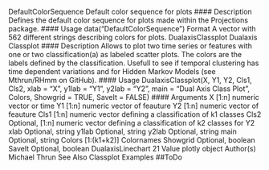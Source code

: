 
DefaultColorSequence Default color sequence for plots
#### Description
Defines the default color sequence for plots made within the Projections package.
#### Usage
data("DefaultColorSequence")
Format
A vector with 562 different strings describing colors for plots.
DualaxisClassplot Dualaxis Classplot
#### Description
Allows to plot two time series or features with one or two classification(a) as labeled scatter plots.
The colors are the labels defined by the classification. Usefull to see if temporal clustering has time
dependent variations and for Hidden Markov Models (see Mthrun/RHmm on GitHub).
#### Usage
DualaxisClassplot(X, Y1, Y2, Cls1,
Cls2, xlab = "X", y1lab = "Y1", y2lab = "Y2",
main = "Dual Axis Class Plot", Colors, Showgrid = TRUE, SaveIt = FALSE)
#### Arguments
X [1:n] numeric vector or time
Y1 [1:n] numeric vector of feauture
Y2 [1:n] numeric vector of feauture
Cls1 [1:n] numeric vector defining a classification of k1 classes
Cls2 Optional, [1:n] numeric vector defining a classification of k2 classes for Y2
xlab Optional, string
y1lab Optional, string
y2lab Optional, string
main Optional, string
Colors [1:(k1+k2)] Colornames
Showgrid Optional, boolean
SaveIt Optional, boolean
DualaxisLinechart 21
Value
plotly object
Author(s)
Michael Thrun
See Also
Classplot
Examples
##ToDo
